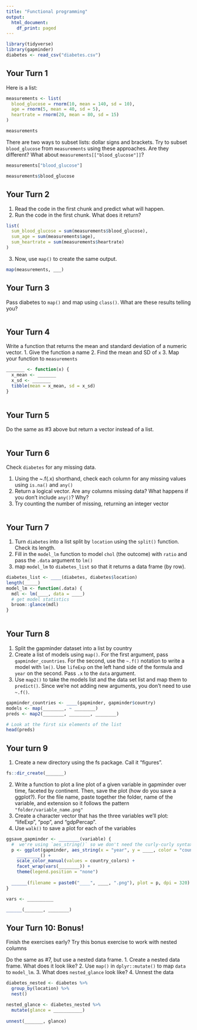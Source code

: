 ```yaml
---
title: "Functional programming"
output:
  html_document:
    df_print: paged
---
```


```r
library(tidyverse)
library(gapminder)
diabetes <- read_csv("diabetes.csv")
```

## Your Turn 1

Here is a list:

```r
measurements <- list(
  blood_glucose = rnorm(10, mean = 140, sd = 10), 
  age = rnorm(5, mean = 40, sd = 5), 
  heartrate = rnorm(20, mean = 80, sd = 15)
)

measurements
```

There are two ways to subset lists: dollar signs and brackets. Try to subset `blood_glucose` from `measurements` using these approaches. Are they different? What about `measurements[["blood_glucose"]]`?

```r
measurements["blood_glucose"]
```

```r
measurements$blood_glucose
```


## Your Turn 2

1. Read the code in the first chunk and predict what will happen.
2. Run the code in the first chunk. What does it return?

```r
list(
  sum_blood_glucose = sum(measurements$blood_glucose),
  sum_age = sum(measurements$age),
  sum_heartrate = sum(measurements$heartrate)
)
```

3. Now, use `map()` to create the same output.

```r
map(measurements, ___)
```

## Your Turn 3

Pass diabetes to `map()` and map using `class()`. What are these results telling you?

```r

```


## Your Turn 4

Write a function that returns the mean and standard deviation of a numeric vector.
1. Give the function a name
2. Find the mean and SD of `x`
3. Map your function to `measurements`

```r
_______ <- function(x) {
  x_mean <- _______
  x_sd <- _______
  tibble(mean = x_mean, sd = x_sd)
}
  


```

## Your Turn 5

Do the same as #3 above but return a vector instead of a list. 

```r

```


## Your Turn 6

Check `diabetes` for any missing data. 

1. Using the ~.f(.x) shorthand, check each column for any missing values using `is.na()` and `any()`
2. Return a logical vector. Are any columns missing data? What happens if you don't include `any()`? Why?
3. Try counting the number of missing, returning an integer vector

```r

```

## Your Turn 7

1. Turn `diabetes` into a list split by `location` using the `split()` function. Check its length.
2. Fill in the `model_lm` function to model `chol` (the outcome) with `ratio` and pass the `.data` argument to `lm()`
3. map `model_lm` to `diabetes_list` so that it returns a data frame (by row).

```r
diabetes_list <- ____(diabetes, diabetes$location)
length(_____)
model_lm <- function(.data) {
  mdl <- lm(____, data = ____)
  # get model statistics
  broom::glance(mdl)
}
  
```

## Your Turn 8

1. Split the gapminder dataset into a list by country
2. Create a list of models using `map()`. For the first argument, pass `gapminder_countries`. For the second, use the `~.f()` notation to write a model with `lm()`. Use `lifeExp` on the left hand side of the formula and `year` on the second. Pass `.x` to the `data` argument.
3. Use `map2()` to take the models list and the data set list and map them to `predict()`. Since we're not adding new arguments, you don't need to use `~.f()`.

```r
gapminder_countries <- ____(gapminder, gapminder$country)
models <- map(________, ~ ________)
preds <- map2(________, ________, ________)

# Look at the first six elements of the list 
head(preds)
```

## Your turn 9

1. Create a new directory using the fs package. Call it "figures".

```r
fs::dir_create(_______)
```

2. Write a function to plot a line plot of a given variable in gapminder over time, faceted by continent. Then, save the plot (how do you save a ggplot?). For the file name, paste together the folder, name of the variable, and extension so it follows the pattern `"folder/variable_name.png"`
3. Create a character vector that has the three variables we'll plot: "lifeExp", "pop", and "gdpPercap".
4. Use `walk()` to save a plot for each of the variables

```r
ggsave_gapminder <- ________(variable) {
  #  we're using `aes_string()` so we don't need the curly-curly syntax
  p <- ggplot(gapminder, aes_string(x = "year", y = ____, color = "country")) + 
    _________() + 
    scale_color_manual(values = country_colors) + 
    facet_wrap(vars(________)) + 
    theme(legend.position = "none")
    
  ______(filename = paste0("____", ____, ".png"), plot = p, dpi = 320)
}

vars <- __________

______(_______, ________)
```


## Your Turn 10: Bonus!

Finish the exercises early? Try this bonus exercise to work with nested columns

Do the same as #7, but use a nested data frame.
1. Create a nested data frame. What does it look like?
2. Use `map()` in `dplyr::mutate()` to map `data` to `model_lm`. 
3. What does `nested_glance` look like?
4. Unnest the data

```r
diabetes_nested <- diabetes %>% 
  group_by(location) %>% 
  nest()

nested_glance <- diabetes_nested %>% 
  mutate(glance = ___________)
  
unnest(_______, glance)
```
